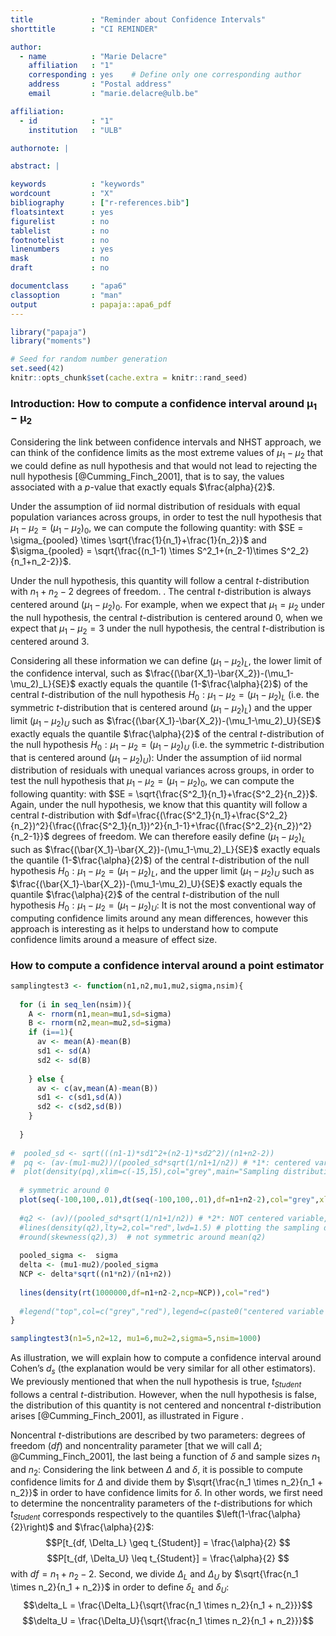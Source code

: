 ```yaml
---
title             : "Reminder about Confidence Intervals"
shorttitle        : "CI REMINDER"

author: 
  - name          : "Marie Delacre"
    affiliation   : "1"
    corresponding : yes    # Define only one corresponding author
    address       : "Postal address"
    email         : "marie.delacre@ulb.be"

affiliation:
  - id            : "1"
    institution   : "ULB"

authornote: |

abstract: |

keywords          : "keywords"
wordcount         : "X"
bibliography      : ["r-references.bib"]
floatsintext      : yes
figurelist        : no
tablelist         : no
footnotelist      : no
linenumbers       : yes
mask              : no
draft             : no

documentclass     : "apa6"
classoption       : "man"
output            : papaja::apa6_pdf
---
```


```r
library("papaja")
library("moments")
```

```r
# Seed for random number generation
set.seed(42)
knitr::opts_chunk$set(cache.extra = knitr::rand_seed)
```

### Introduction: How to compute a confidence interval around $\pmb{\mu_1-\mu_2}$ 

Considering the link between confidence intervals and NHST approach, we can think of the confidence limits as the most extreme values of $\mu_1-\mu_2$ that we could define as null hypothesis and that would not lead to rejecting the null hypothesis [@Cumming_Finch_2001], that is to say, the values associated with a *p*-value that exactly equals $\frac{alpha}{2}$. 

Under the assumption of iid normal distribution of residuals with equal population variances across groups, in order to test the null hypothesis that $\mu_1-\mu_2= (\mu_1-\mu_2)_0$, we can compute the following quantity:
\begin{equation*} 
t_{Student}=\frac{(\bar{X_1}-\bar{X_2})-(\mu_1-\mu_2)_0}{SE}
(\#eq:tstudent)
\end{equation*} 
with $SE = \sigma_{pooled} \times \sqrt{\frac{1}{n_1}+\frac{1}{n_2}}$ and $\sigma_{pooled} = \sqrt{\frac{(n_1-1) \times S^2_1+(n_2-1)\times S^2_2}{n_1+n_2-2}}$. 

Under the null hypothesis, this quantity will follow a central *t*-distribution with $n_1+n_2-2$ degrees of freedom. \footnote{Distribution is central because under the null hypothesis, the quantity is a (supposed normal) centered variable, divided by SE, an independant variable closely related with the $\chi^2$. }. The central *t*-distribution is always centered around $(\mu_1-\mu_2)_0$. For example, when we expect that $\mu_1=\mu_2$ under the null hypothesis, the central *t*-distribution is centered around 0, when we expect that $\mu_1-\mu_2=3$ under the null hypothesis, the central *t*-distribution is centered around 3. 

Considering all these information we can define $(\mu_1-\mu_2)_L$, the lower limit of the confidence interval, such as $\frac{(\bar{X_1}-\bar{X_2})-(\mu_1-\mu_2)_L}{SE}$ exactly equals the quantile  (1-$\frac{\alpha}{2}$) of the central *t*-distribution of the null hypothesis $H_0: \mu_1 - \mu_2 = (\mu_1-\mu_2)_L$ (i.e. the symmetric *t*-distribution that is centered around $(\mu_1-\mu_2)_L$) and the upper limit $(\mu_1-\mu_2)_U$ such as $\frac{(\bar{X_1}-\bar{X_2})-(\mu_1-\mu_2)_U}{SE}$ exactly equals the quantile  $\frac{\alpha}{2}$ of the central *t*-distribution of the null hypothesis $H_0: \mu_1 - \mu_2 = (\mu_1-\mu_2)_U$ (i.e. the symmetric *t*-distribution that is centered around $(\mu_1-\mu_2)_U$):
\begin{equation*} 
Pr[t_{n_1+n_2-2} \geq \frac{(\bar{X_1}-\bar{X_2})-(\mu_1-\mu_2)_L}{SE}]= \frac{\alpha}{2}
(\#eq:plausiblelimit1)
\end{equation*} 
\begin{equation*} 
Pr[t_{n_1+n_2-2} \leq \frac{(\bar{X_1}-\bar{X_2})-(\mu_1-\mu_2)_U}{SE}]= \frac{\alpha}{2}
(\#eq:plausiblelimit2)
\end{equation*} 
Under the assumption of iid normal distribution of residuals with unequal variances across groups, in order to test the null hypothesis that $\mu_1-\mu_2= (\mu_1-\mu_2)_0$, we can compute the following quantity:
\begin{equation*} 
t_{Welch}=\frac{(\bar{X_1}-\bar{X_2})-(\mu_1-\mu_2)_0}{SE}
(\#eq:twelch)
\end{equation*} 
with $SE = \sqrt{\frac{S^2_1}{n_1}+\frac{S^2_2}{n_2}}$. Again, under the null hypothesis, we know that this quantity will follow  a central *t*-distribution with $df=\frac{(\frac{S^2_1}{n_1}+\frac{S^2_2}{n_2})^2}{\frac{(\frac{S^2_1}{n_1})^2}{n_1-1}+\frac{(\frac{S^2_2}{n_2})^2}{n_2-1}}$ degrees of freedom. We can therefore easily define $(\mu_1-\mu_2)_L$ such as $\frac{(\bar{X_1}-\bar{X_2})-(\mu_1-\mu_2)_L}{SE}$ exactly equals the quantile  (1-$\frac{\alpha}{2}$) of the central *t*-distribution of the null hypothesis $H_0: \mu_1 - \mu_2 = (\mu_1-\mu_2)_L$, and the upper limit $(\mu_1-\mu_2)_U$ such as $\frac{(\bar{X_1}-\bar{X_2})-(\mu_1-\mu_2)_U}{SE}$ exactly equals the quantile  $\frac{\alpha}{2}$ of the central *t*-distribution of the null hypothesis $H_0: \mu_1 - \mu_2 = (\mu_1-\mu_2)_U$:
\begin{equation*} 
Pr[t_{df} \geq \frac{(\bar{X_1}-\bar{X_2})-(\mu_1-\mu_2)_L}{SE}]= \frac{\alpha}{2}
(\#eq:plausiblelimit1)
\end{equation*} 
\begin{equation*} 
Pr[t_{df} \leq \frac{(\bar{X_1}-\bar{X_2})-(\mu_1-\mu_2)_U}{SE}]= \frac{\alpha}{2}
(\#eq:plausiblelimit2)
\end{equation*} 
It is not the most conventional way of computing confidence limits around any mean differences, however this approach is interesting as it helps to understand how to compute confidence limits around a measure of effect size.

### How to compute a confidence interval around a point estimator

```r
samplingtest3 <- function(n1,n2,mu1,mu2,sigma,nsim){
  
  for (i in seq_len(nsim)){
    A <- rnorm(n1,mean=mu1,sd=sigma)
    B <- rnorm(n2,mean=mu2,sd=sigma) 
    if (i==1){
      av <- mean(A)-mean(B)  
      sd1 <- sd(A)
      sd2 <- sd(B)
      
    } else { 
      av <- c(av,mean(A)-mean(B))
      sd1 <- c(sd1,sd(A))
      sd2 <- c(sd2,sd(B))
    }
    
  }
  
#  pooled_sd <- sqrt(((n1-1)*sd1^2+(n2-1)*sd2^2)/(n1+n2-2))
#  pq <- (av-(mu1-mu2))/(pooled_sd*sqrt(1/n1+1/n2)) # *1*: centered variable, divided by SE 
#  plot(density(pq),xlim=c(-15,15),col="grey",main="Sampling distribution \n (not) centered variable divided by # SE",xlab="",cex.main=1.5,ylim=c(0,.5)) # plotting the sampling distribution of the pivotal quantity
  
  # symmetric around 0
  plot(seq(-100,100,.01),dt(seq(-100,100,.01),df=n1+n2-2),col="grey",xlim=c(-15,15),type="l",xlab="",ylab="")
  
  #q2 <- (av)/(pooled_sd*sqrt(1/n1+1/n2)) # *2*: NOT centered variable, divided by SE
  #lines(density(q2),lty=2,col="red",lwd=1.5) # plotting the sampling distribution of the pivotal quantity
  #round(skewness(q2),3)  # not symmetric around mean(q2)
  
  pooled_sigma <-  sigma
  delta <- (mu1-mu2)/pooled_sigma
  NCP <- delta*sqrt((n1*n2)/(n1+n2))
  
  lines(density(rt(1000000,df=n1+n2-2,ncp=NCP)),col="red")
  
  #legend("top",col=c("grey","red"),legend=c(paste0("centered variable divided by SE (skewness=",round(skewness(pq),2),")"),paste0("not #centered variable divided by SE (skewness=",round(skewness(q2),2),")")),lty=c(2,2),bty="n")
}

samplingtest3(n1=5,n2=12, mu1=6,mu2=2,sigma=5,nsim=1000)
```

As illustration, we will explain how to compute a confidence interval around Cohen's $d_s$ (the explanation would be very similar for all other estimators). We previously mentioned that when the null hypothesis is true, $t_{Student}$ follows a central *t*-distribution. However, when the null hypothesis is false, the distribution of this quantity is not centered and noncentral *t*-distribution arises [@Cumming_Finch_2001], as illustrated in Figure \ref{fig:SAMPLMEANDIFF3}. 

Noncentral *t*-distributions are described by two parameters: degrees of freedom ($df$) and noncentrality parameter [that we will call $\Delta$; @Cumming_Finch_2001], the last being a function of $\delta$ and sample sizes $n_1$ and $n_2$:
\begin{equation*}
\Delta = \frac{\mu_1-\mu_2}{\sigma_{pooled}} \times \sqrt{\frac{n_1 \times n_2}{n_1 + n_2}}
(\#eq:ncp)
\end{equation*} 
Considering the link between $\Delta$ and $\delta$, it is possible to compute confidence limits for $\Delta$ and divide them by $\sqrt{\frac{n_1 \times n_2}{n_1 + n_2}}$ in order to have confidence limits for $\delta$. In other words, we first need to determine the noncentrality parameters of the *t*-distributions for which $t_{Student}$ corresponds respectively to  the quantiles $\left(1-\frac{\alpha}{2}\right)$ and $\frac{\alpha}{2}$: 
$$P[t_{df, \Delta_L} \geq t_{Student}] = \frac{\alpha}{2} $$ 
$$P[t_{df, \Delta_U} \leq t_{Student}] = \frac{\alpha}{2} $$ 
with $df = n_1+n_2-2$. Second, we divide $\Delta_L$ and $\Delta_U$ by $\sqrt{\frac{n_1 \times n_2}{n_1 + n_2}}$ in order to define $\delta_L$ and $\delta_U$: 
$$\delta_L = \frac{\Delta_L}{\sqrt{\frac{n_1 \times n_2}{n_1 + n_2}}}$$
$$\delta_U = \frac{\Delta_U}{\sqrt{\frac{n_1 \times n_2}{n_1 + n_2}}}$$